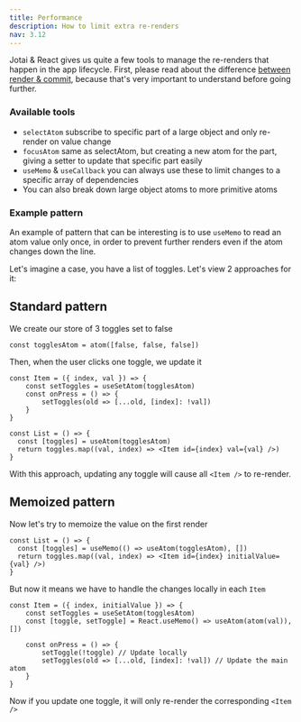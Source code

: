 ```yaml
---
title: Performance
description: How to limit extra re-renders
nav: 3.12
---
```


Jotai & React gives us quite a few tools to manage the re-renders that happen in the app lifecycle.
First, please read about the difference [between render & commit](https://reactjs.org/blog/2018/09/10/introducing-the-react-profiler.html#browsing-commits), because that's very important to understand before going further.

### Available tools

- `selectAtom` subscribe to specific part of a large object and only re-render on value change
- `focusAtom` same as selectAtom, but creating a new atom for the part, giving a setter to update that specific part easily
- `useMemo` & `useCallback` you can always use these to limit changes to a specific array of dependencies
- You can also break down large object atoms to more primitive atoms

### Example pattern

An example of pattern that can be interesting is to use `useMemo` to read an atom value only once, in order to prevent further renders even if the atom changes down the line.

Let's imagine a case, you have a list of toggles. Let's view 2 approaches for it:

## Standard pattern

We create our store of 3 toggles set to false

```tsx
const togglesAtom = atom([false, false, false])
```

Then, when the user clicks one toggle, we update it

```tsx
const Item = ({ index, val }) => {
	const setToggles = useSetAtom(togglesAtom)
	const onPress = () => {
		setToggles(old => [...old, [index]: !val])
	}
}

const List = () => {
  const [toggles] = useAtom(togglesAtom)
  return toggles.map((val, index) => <Item id={index} val={val} />)
}
```

With this approach, updating any toggle will cause all `<Item />` to re-render.

## Memoized pattern

Now let's try to memoize the value on the first render

```tsx
const List = () => {
  const [toggles] = useMemo(() => useAtom(togglesAtom), [])
  return toggles.map((val, index) => <Item id={index} initialValue={val} />)
}
```

But now it means we have to handle the changes locally in each `Item`

```tsx
const Item = ({ index, initialValue }) => {
	const setToggles = useSetAtom(togglesAtom)
	const [toggle, setToggle] = React.useMemo() => useAtom(atom(val)), [])

	const onPress = () => {
		setToggle(!toggle) // Update locally
		setToggles(old => [...old, [index]: !val]) // Update the main atom
	}
}
```

Now if you update one toggle, it will only re-render the corresponding `<Item />`
